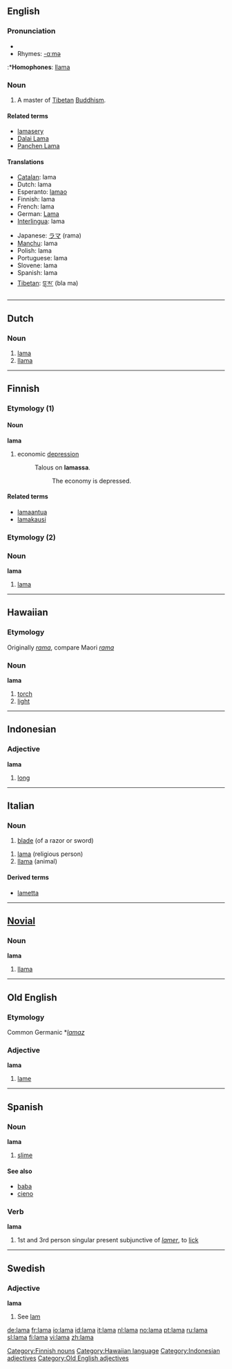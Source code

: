 {{see|Lama|lǎma}}
==English==
{{wikipedia}}
===Pronunciation===
*{{IPA|/ˈlɑ:mə/}}
*Rhymes: [[Rhymes:English:-ɑːmə|-ɑːmə]]
:*'''Homophones''': [[llama]]

===Noun===
{{en-noun}}

# A master of [[Tibetan]] [[Buddhism]].

====Related terms====
*[[lamasery]]
*[[Dalai Lama]]
*[[Panchen Lama]]

====Translations====
{{top}}
*[[Catalan]]: lama {{m}}
*Dutch: lama {{m}}
*Esperanto: [[lamao]]
*Finnish: lama
*French: lama {{m}}
*German: [[Lama]] {{n}}
*[[Interlingua]]: lama
{{mid}}
*Japanese: [[ラマ]] (rama)
*[[Manchu]]: lama
*Polish: lama {{m}}
*Portuguese: lama {{m}}
*Slovene: lama {{m}}
*Spanish: lama {{m}}
*[[Tibetan]]: [[བླ་མ་]] (bla ma)
{{bottom}}
----

==Dutch==
===Noun===
{{nl-noun|lama's|lamaatje}}
# [[lama#English|lama]]
# [[llama]]

----

==Finnish==
===Etymology (1)===
====Noun====
'''lama'''

#economic [[depression]]
#:Talous on '''lamassa'''.
#::The economy is depressed.

====Related terms====
*[[lamaantua]]
*[[lamakausi]]

===Etymology (2)===
===Noun===
'''lama'''

#[[#English|lama]]

[[Category:Finnish nouns]]
----

==Hawaiian==
===Etymology===
Originally ''[[rama]]'', compare Maori ''[[rama]]''
===Noun===
'''lama'''

# [[torch]]
# [[light]]

[[Category:Hawaiian language]]

----

==Indonesian==
===Adjective===
'''lama'''
# [[long]]
[[Category:Indonesian adjectives]]

----

==Italian==

===Noun===
{{it-noun|lam|f|a|e}}

# [[blade]] (of a razor or sword)

{{it-noun|lam|m|a|i}}

# [[#English|lama]] (religious person)
# [[llama]] (animal)

====Derived terms====
*[[lametta]]

----

==[[Novial]]==
===Noun===
'''lama'''
# [[llama]]

----

==Old English==
===Etymology===
Common Germanic *''[[lamaz]]''
===Adjective===
'''lama'''

# [[lame]]

[[Category:Old English adjectives]]

----

==Spanish==
===Noun===
'''lama''' {{f}}
# [[slime]]

====See also====
*[[baba]] {{f}}
*[[cieno]] {{m}}

===Verb===
'''lama'''
# 1st and 3rd person singular present subjunctive of ''[[lamer]]'', to [[lick]]

----

==Swedish==
===Adjective===
'''lama'''
# See [[lam#Swedish|lam]]

[[de:lama]]
[[fr:lama]]
[[io:lama]]
[[id:lama]]
[[it:lama]]
[[nl:lama]]
[[no:lama]]
[[pt:lama]]
[[ru:lama]]
[[sl:lama]]
[[fi:lama]]
[[vi:lama]]
[[zh:lama]]